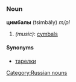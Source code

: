 =={{ru}}==
[[Category:Russian nouns]]
===Noun===
'''цимбалы''' (tsimbály) ''m/pl''

#''(music)'': [[cymbal]]s

====Synonyms====
*[[тарелки]]